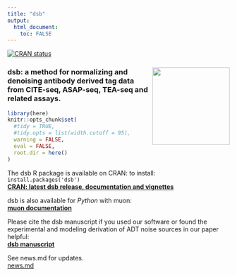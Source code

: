 ```yaml
---
title: "dsb"
output: 
  html_document:
    toc: FALSE
---
```


<!-- badges: start -->
[![CRAN status](https://www.r-pkg.org/badges/version/dsb)](https://CRAN.R-project.org/package=dsb)
<!-- badges: end -->

###  <a href='https://mattpm.github.io/dsb/'><img src='man/figures/sticker2.png' align="right" width="175" /></a>  dsb: a method for normalizing and denoising antibody derived tag data from CITE-seq, ASAP-seq, TEA-seq and related assays.

```r
library(here)
knitr::opts_chunk$set(
  #tidy = TRUE,
  #tidy.opts = list(width.cutoff = 95),
  warning = FALSE, 
  eval = FALSE,
  root.dir = here()
)
```

The dsb R package is available on CRAN: to install: `install.packages('dsb')`  
[**CRAN: latest dsb release, documentation and vignettes**](https://CRAN.R-project.org/package=dsb)  

dsb is also available for *Python* with muon:  
[**muon documentation**](https://muon.readthedocs.io/en/latest/omics/citeseq.html)  

Please cite the dsb manuscript if you used our software or found the experimental and modeling derivation of ADT noise sources in our paper helpful:  
[**dsb manuscript**](https://www.biorxiv.org/content/10.1101/2020.02.24.963603v3)  

See news.md for updates.  
[news.md](https://github.com/niaid/dsb/blob/master/NEWS.md)  